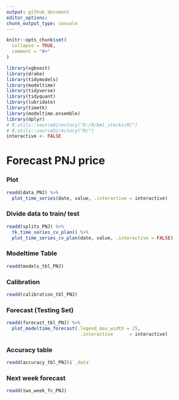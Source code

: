 ```yaml
---
output: github_document
editor_options: 
chunk_output_type: console
---
```

  
  
```r
knitr::opts_chunk$set(
  collapse = TRUE,
  comment = "#>"
)
```

```r
library(xgboost)
library(drake)
library(tidymodels)
library(modeltime)
library(tidyverse)
library(tidyquant)
library(lubridate)
library(timetk)
library(modeltime.ensemble)
library(dplyr)
# R.utils::sourceDirectory("D:/R/bml_stocks/R/")
# R.utils::sourceDirectory("R/")
interactive <- FALSE
```

# Forecast PNJ price

### Plot
```r
readd(data_PNJ) %>%
  plot_time_series(date, value, .interactive = interactive)
```

### Divide data to train/ test

```r
readd(splits_PNJ) %>%
  tk_time_series_cv_plan() %>%
  plot_time_series_cv_plan(date, value, .interactive = FALSE)
```

### Modeltime Table

```r
readd(models_tbl_PNJ)
```

### Calibration
```r
readd(calibration_tbl_PNJ)
```


### Forecast (Testing Set)
```r

readd(forecast_tbl_PNJ) %>% 
  plot_modeltime_forecast(.legend_max_width = 25, 
                           .interactive      = interactive)
```

### Accuracy table
```r
readd(accuracy_tbl_PNJ)$`_data`

```
### Next week forecast
```r
readd(two_week_fc_PNJ)
```

